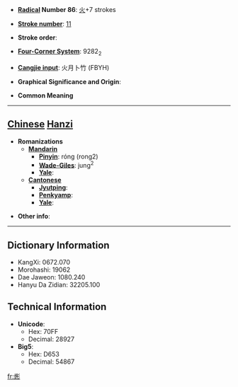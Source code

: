 * '''[[Wiktionary:Chinese radical index| Radical]] Number 86''': [[Wiktionary:Chinese radical index 火|火]]+7 strokes

* '''[[Wiktionary:Chinese total strokes index|Stroke number]]''': [[Wiktionary:Chinese total strokes index 11|11]]

* '''Stroke order''': 

* '''[[Wiktionary:Chinese four corner index|Four-Corner System]]''': 9282<sub>2</sub>

* '''[[Wiktionary:Chinese Cangjie index|Cangjie input]]''': 火月卜竹 (FBYH)

* '''Graphical Significance and Origin''': 

* '''Common Meaning'''

----

== [[Chinese]] [[Hanzi]] ==

* '''Romanizations'''
** '''[[Mandarin]]'''
*** '''[[Pinyin]]''': róng (rong2)
*** '''[[Wade-Giles]]''': jung<sup>2</sup>
*** '''[[Yale]]''': 
** '''[[Cantonese]]'''
*** '''[[Jyutping]]''':
*** '''[[Penkyamp]]''': 
*** '''[[Yale]]''': 

* '''Other info''': 

----

== Dictionary Information ==

* KangXi: 0672.070
* Morohashi: 19062
* Dae Jaweon: 1080.240
* Hanyu Da Zidian: 32205.100

== Technical Information ==

* '''Unicode''':
** Hex: 70FF
** Decimal: 28927
* '''Big5''':
** Hex: D653
** Decimal: 54867

[[fr:烿]]